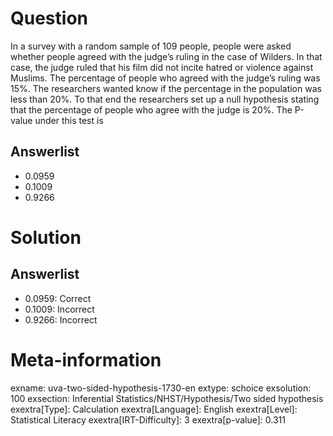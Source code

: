 Question
========

In a survey with a random sample of 109 people, people were asked whether people agreed with the judge's ruling in the case of Wilders. In that case, the judge ruled that his film did not incite hatred or violence against Muslims. The percentage of people who agreed with the judge's ruling was 15%. The researchers wanted know if the percentage in the population was less than 20%. To that end the researchers set up a null hypothesis stating that the percentage of people who agree with the judge is 20%. The P-value under this test is

Answerlist
----------

* 0.0959
* 0.1009
* 0.9266

Solution
========

Answerlist
----------

* 0.0959: Correct
* 0.1009: Incorrect
* 0.9266: Incorrect

Meta-information
================
exname: uva-two-sided-hypothesis-1730-en
extype: schoice
exsolution: 100
exsection: Inferential Statistics/NHST/Hypothesis/Two sided hypothesis
exextra[Type]: Calculation
exextra[Language]: English
exextra[Level]: Statistical Literacy
exextra[IRT-Difficulty]: 3
exextra[p-value]: 0.311
